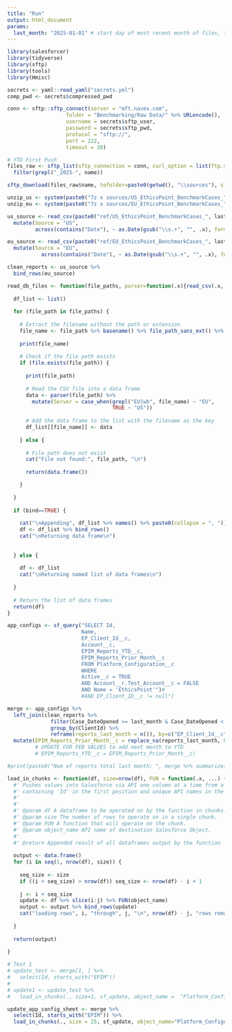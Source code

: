 ```yaml
---
title: "Run"
output: html_document
params:
  last_month: "2025-01-01" # start day of most recent month of files, typically first of previous month
---
```


```r
library(salesforcer)
library(tidyverse)
library(sftp)
library(tools)
library(Hmisc)

secrets <- yaml::read_yaml("secrets.yml")
comp_pwd <- secrets$compressed_pwd
```

```r
conn <- sftp::sftp_connect(server = "mft.navex.com", 
                   folder = "Benchmarking/Raw Data/" %>% URLencode(),
                   username = secrets$sftp_user,
                   password = secrets$sftp_pwd,
                   protocol = "sftp://",
                   port = 222,
                   timeout = 30)

# YTD First Push
files_raw <- sftp_list(sftp_connection = conn, curl_option = list(ftp.ssl = TRUE)) %>%
  filter(grepl("_2025-", name))

sftp_download(files_raw$name, tofolder=paste0(getwd(), "\\sources"), sftp_connection = conn)

unzip_us <- system(paste0("7z x sources/US_EthicsPoint_BenchmarkCases_", last_month, ".zip -oref -p", comp_pwd))
unzip_eu <- system(paste0("7z x sources/EU_EthicsPoint_BenchmarkCases_", last_month, ".zip -oref -p", comp_pwd))

us_source <- read_csv(paste0("ref/US_EthicsPoint_BenchmarkCases_", last_month, ".csv")) %>% 
  mutate(Source = "US",
         across(contains("Date"), ~ as.Date(gsub("\\s.+", "", .x), format="%m/%d/%Y")))

eu_source <- read_csv(paste0("ref/EU_EthicsPoint_BenchmarkCases_", last_month, ".csv")) %>%
  mutate(Source = "EU",
           across(contains("Date"), ~ as.Date(gsub("\\s.+", "", .x), format="%m/%d/%Y")))

clean_reports <- us_source %>% 
  bind_rows(eu_source)
```

```r

read_db_files <- function(file_paths, parser=function(.x){read_csv(.x, col_names = TRUE, show_col_types = FALSE, trim_ws = TRUE) %>% return()}, bind=TRUE) {
  
  df_list <- list()
  
  for (file_path in file_paths) {
    
    # Extract the filename without the path or extension
    file_name <- file_path %>% basename() %>% file_path_sans_ext() %>% str_extract("[[:letter:]\\-]+")
    
    print(file_name)
    
    # Check if the file path exists
    if (file.exists(file_path)) {
      
      print(file_path)
      
      # Read the CSV file into a data frame
      data <- parser(file_path) %>% 
        mutate(Server = case_when(grepl("EU|wb", file_name) ~ "EU",
                                  TRUE ~ "US"))
      
      # Add the data frame to the list with the filename as the key
      df_list[[file_name]] <- data
      
    } else {
      
      # File path does not exist
      cat("File not found:", file_path, "\n")
      
      return(data.frame())

    }
    
  }
  
  if (bind==TRUE) {
    
    cat("\nAppending", df_list %>% names() %>% paste0(collapse = ", "))
    df <- df_list %>% bind_rows()
    cat("\nReturning data frame\n")
    
    
  } else {
    
    df <- df_list
    cat("\nReturning named list of data frames\n")
    
  }
  
  # Return the list of data frames
  return(df)
}

```

```r
app_configs <- sf_query("SELECT Id,
                        Name,
                        EP_Client_Id__c,
                        Account__c,
                        EPIM_Reports_YTD__c,
                        EPIM_Reports_Prior_Month__c
                        FROM Platform_Configuration__c
                        WHERE
                        Active__c = TRUE
                        AND Account__r.Test_Account__c = FALSE
                        AND Name = 'EthicsPoint'")#
                        #AND EP_Client_ID__c != null")

merge <- app_configs %>% 
  left_join(clean_reports %>% 
              filter(Case_DateOpened >= last_month & Case_DateOpened < ymd(last_month) %m+% months(1)) %>% 
              group_by(ClientId) %>% 
              reframe(reports_last_month = n()), by=c("EP_Client_Id__c"="ClientId")) %>% 
  mutate(EPIM_Reports_Prior_Month__c = replace_na(reports_last_month, 0),
         # UPDATE FOR FEB VALUES to add next month to YTD 
         # EPIM_Reports_YTD__c = EPIM_Reports_Prior_Month__c)

#print(paste0("Num of reports total last month: ", merge %>% summarize(sum=sum(EPIM_Reports_Prior_Month__c)), " Running Total: ", merge %>% summarize(sum=sum(EPIM_Reports_YTD__c)), " Number of Client IDs with reports: ", merge %>% filter(EPIM_Reports_Prior_Month__c > 0) %>% n(), " Without: ", merge %>% filter(EPIM_Reports_Prior_Month__c == 0) %>% n()))        

```

```r
load_in_chunks <- function(df, size=nrow(df), FUN = function(.x, ...) {return(.x)}, object_name=NULL) {
  #' Pushes values into Salesforce via API one column at a time from a dataframe
  #' containing 'Id' in the first position and unique API names in the other columns
  #'
  #'
  #' @param df A dataframe to be operated on by the function in chunks.
  #' @param size The number of rows to operate on in a single chunk.
  #' @param FUN A function that will operate on the chunk.
  #' @param object_name API name of destination Salesforce Object.
  #'
  #' @return Appended result of all dataframes output by the function
  
  output <- data.frame()
  for (i in seq(1, nrow(df), size)) {
    
    seq_size <- size
    if ((i + seq_size) > nrow(df)) seq_size <- nrow(df) - i + 1
    
    j <- i + seq_size
    update <- df %>% slice(i:j) %>% FUN(object_name)
    output <- output %>% bind_rows(update)
    cat("loading rows", i, "through", j, "\n", nrow(df) - j, "rows remain\n")
    
  }
  
  return(output)
  
}

```

```r

# Test 1
# update_test <- merge[1, ] %>% 
#   select(Id, starts_with("EPIM"))
# 
# update1 <- update_test %>% 
#   load_in_chunks(., size=1, sf_update, object_name =  "Platform_Configuration__c")

update_app_config_sheet <- merge %>% 
  select(Id, starts_with("EPIM")) %>% 
  load_in_chunks(., size = 25, sf_update, object_name="Platform_Configuration__c")


```
